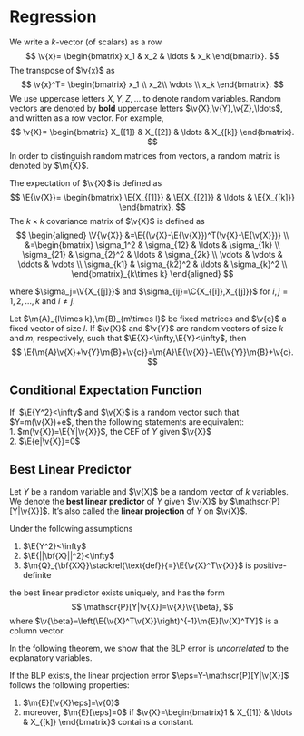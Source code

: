 # Regression
We write a $k$-vector (of scalars) as a row
$$
\v{x}=
\begin{bmatrix}
x_1 &
x_2 &
\ldots &
x_k
\end{bmatrix}.
$$
The transpose of $\v{x}$ as
$$
\v{x}^T=
\begin{bmatrix}
x_1 \\ x_2\\ \vdots \\ x_k
\end{bmatrix}.
$$
We use uppercase letters $X,Y,Z,\ldots$ to denote random variables. Random vectors are denoted by **bold** uppercase letters $\v{X},\v{Y},\v{Z},\ldots$, and written as a row vector. For example, $$
\v{X}=
\begin{bmatrix}
X_{[1]} &
X_{[2]} &
\ldots &
X_{[k]}
\end{bmatrix}.
$$
In order to distinguish random matrices from vectors, a random matrix is denoted by $\m{X}$.

The expectation of $\v{X}$ is defined as
$$
\E{\v{X}}=
\begin{bmatrix}
\E{X_{[1]}} &
\E{X_{[2]}} &
\ldots &
\E{X_{[k]}}
\end{bmatrix}.
$$
The $k\times k$ covariance matrix of $\v{X}$ is defined as
$$
\begin{aligned}
\V{\v{X}} &=\E{(\v{X}-\E{\v{X}})^T(\v{X}-\E{\v{X}})} \\
&=\begin{bmatrix}
\sigma_1^2 & \sigma_{12} & \ldots & \sigma_{1k} \\
\sigma_{21} & \sigma_{2}^2 & \ldots & \sigma_{2k} \\
\vdots & \vdots & \ddots & \vdots \\
\sigma_{k1} & \sigma_{k2}^2 & \ldots & \sigma_{k}^2 \\
\end{bmatrix}_{k\times k}
\end{aligned}
$$

where $\sigma_j=\V{X_{[j]}}$ and $\sigma_{ij}=\C{X_{[i]},X_{[j]}}$ for $i,j=1,2,\ldots,k$ and $i\neq j$.

:::{.theorem #explin name="Linearity of Exectation"}
Let $\m{A}_{l\times k},\m{B}_{m\times l}$ be fixed matrices and $\v{c}$ a fixed vector of size $l$. If $\v{X}$ and $\v{Y}$ are random vectors of size $k$ and $m$, respectively, such that $\E{X}<\infty,\E{Y}<\infty$, then
$$
\E{\m{A}\v{X}+\v{Y}\m{B}+\v{c}}=\m{A}\E{\v{X}}+\E{\v{Y}}\m{B}+\v{c}.
$$
:::


## Conditional Expectation Function
:::{.theorem #cef name="Characterization of CEF"}
If \ $\E{Y^2}<\infty$ and $\v{X}$ is a random vector such that $Y=m(\v{X})+e$, then the following statements are equivalent:  
1. $m(\v{X})=\E{Y|\v{X}}$, the CEF of $Y$ given $\v{X}$   
2. $\E{e|\v{X}}=0$
:::

## Best Linear Predictor
Let $Y$ be a random variable and $\v{X}$ be a random vector of $k$ variables. We denote the **best linear predictor** of $Y$ given $\v{X}$ by $\mathscr{P}[Y|\v{X}]$. It's also called the **linear projection** of $Y$ on $\v{X}$. 

::: {.theorem #blp name="Best Linear Predictor"}
Under the following assumptions

1. $\E{Y^2}<\infty$
2. $\E{||\bf{X}||^2}<\infty$
3. $\m{Q}_{\bf{XX}}\stackrel{\text{def}}{=}\E{\v{X}^T\v{X}}$ is positive-definite

the best linear predictor exists uniquely, and has the form
$$
\mathscr{P}[Y|\v{X}]=\v{X}\v{\beta},
$$
where $\v{\beta}=\left(\E{\v{X}^T\v{X}}\right)^{-1}\m{E}[\v{X}^TY]$ is a column vector.
:::

In the following theorem, we show that the BLP error is *uncorrelated* to the explanatory variables.

::: {.theorem  #blperror name="Best Linear Predictor Error"}
If the BLP exists, the linear projection error $\eps=Y-\mathscr{P}[Y|\v{X}]$ follows the following properties:

1. $\m{E}[\v{X}\eps]=\v{0}$
2. moreover, $\m{E}[\eps]=0$ if 
$\v{X}=\begin{bmatrix}1 & X_{[1]} & \ldots & X_{[k]} \end{bmatrix}$ contains a constant.
:::
